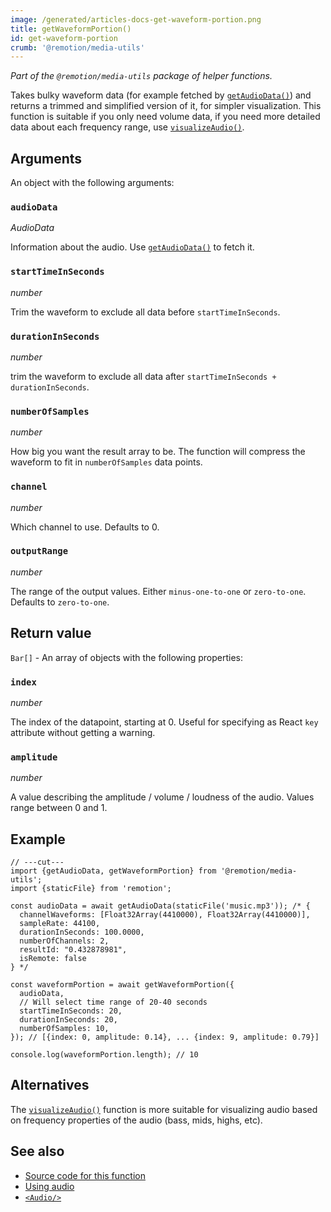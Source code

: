 ```yaml
---
image: /generated/articles-docs-get-waveform-portion.png
title: getWaveformPortion()
id: get-waveform-portion
crumb: '@remotion/media-utils'
---
```


_Part of the `@remotion/media-utils` package of helper functions._

Takes bulky waveform data (for example fetched by [`getAudioData()`](/docs/get-audio-data)) and returns a trimmed and simplified version of it, for simpler visualization. This function is suitable if you only need volume data, if you need more detailed data about each frequency range, use [`visualizeAudio()`](/docs/visualize-audio).

## Arguments

An object with the following arguments:

### `audioData`

_AudioData_

Information about the audio. Use [`getAudioData()`](/docs/get-audio-data) to fetch it.

### `startTimeInSeconds`

_number_

Trim the waveform to exclude all data before `startTimeInSeconds`.

### `durationInSeconds`

_number_

trim the waveform to exclude all data after `startTimeInSeconds + durationInSeconds`.

### `numberOfSamples`

_number_

How big you want the result array to be. The function will compress the waveform to fit in `numberOfSamples` data points.

### `channel`

_number_

Which channel to use. Defaults to 0.

### `outputRange`

_number_

The range of the output values. Either `minus-one-to-one` or `zero-to-one`. Defaults to `zero-to-one`.

## Return value

`Bar[]` - An array of objects with the following properties:

### `index`

_number_

The index of the datapoint, starting at 0. Useful for specifying as React `key` attribute without getting a warning.

### `amplitude`

_number_

A value describing the amplitude / volume / loudness of the audio. Values range between 0 and 1.

## Example

```tsx twoslash
// ---cut---
import {getAudioData, getWaveformPortion} from '@remotion/media-utils';
import {staticFile} from 'remotion';

const audioData = await getAudioData(staticFile('music.mp3')); /* {
  channelWaveforms: [Float32Array(4410000), Float32Array(4410000)],
  sampleRate: 44100,
  durationInSeconds: 100.0000,
  numberOfChannels: 2,
  resultId: "0.432878981",
  isRemote: false
} */

const waveformPortion = await getWaveformPortion({
  audioData,
  // Will select time range of 20-40 seconds
  startTimeInSeconds: 20,
  durationInSeconds: 20,
  numberOfSamples: 10,
}); // [{index: 0, amplitude: 0.14}, ... {index: 9, amplitude: 0.79}]

console.log(waveformPortion.length); // 10
```

## Alternatives

The [`visualizeAudio()`](/docs/visualize-audio) function is more suitable for visualizing audio based on frequency properties of the audio (bass, mids, highs, etc).

## See also

- [Source code for this function](https://github.com/remotion-dev/remotion/blob/main/packages/media-utils/src/get-waveform-portion.ts)
- [Using audio](/docs/using-audio)
- [`<Audio/>`](/docs/audio)
